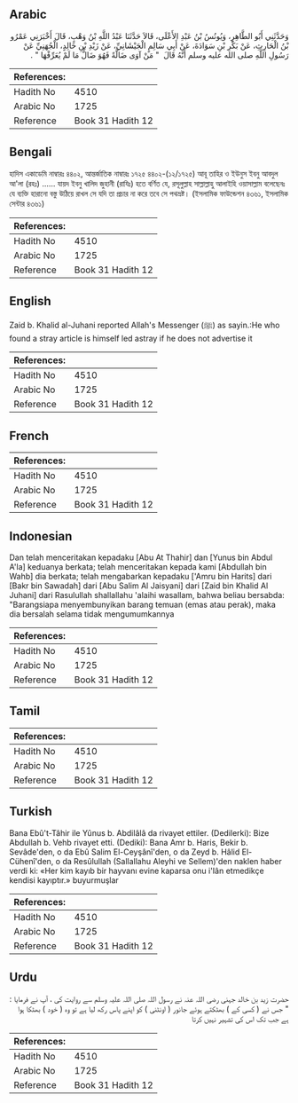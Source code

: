 ## Arabic


<div dir="rtl" lang="ar" style={{fontSize:'larger',backgroundColor:'#f8f9fa',padding:20}}>
وَحَدَّثَنِي أَبُو الطَّاهِرِ، وَيُونُسُ بْنُ عَبْدِ الأَعْلَى، قَالاَ حَدَّثَنَا عَبْدُ اللَّهِ بْنُ وَهْبٍ، قَالَ أَخْبَرَنِي عَمْرُو بْنُ الْحَارِثِ، عَنْ بَكْرِ بْنِ سَوَادَةَ، عَنْ أَبِي سَالِمٍ الْجَيْشَانِيِّ، عَنْ زَيْدِ بْنِ خَالِدٍ، الْجُهَنِيِّ عَنْ رَسُولِ اللَّهِ صلى الله عليه وسلم أَنَّهُ قَالَ ‏ "‏ مَنْ آوَى ضَالَّةً فَهُوَ ضَالٌّ مَا لَمْ يُعَرِّفْهَا ‏"‏ ‏.‏
</div>
<div style={{backgroundColor:'#f8f9fa',padding:20, marginBottom: 10}}><table> <thead> <tr> <th>References:</th> <th></th> </tr> </thead> <tbody><tr><td>Hadith No</td><td>4510</td></tr><tr><td>Arabic No</td><td>1725</td></tr><tr><td>Reference</td><td>Book 31 Hadith 12</td></tr></tbody></table></div>

## Bengali


<div dir="ltr" lang="bn" style={{fontSize:'larger',backgroundColor:'#f8f9fa',padding:20}}>
হাদিস একাডেমি নাম্বারঃ ৪৪০২, আন্তর্জাতিক নাম্বারঃ ১৭২৫ ৪৪০২-(১২/১৭২৫) আবূ তাহির ও ইউনুস ইবনু আবদুল আ'লা (রহঃ) ...... যায়দ ইবনু খালিদ জুহানী (রাযিঃ) হতে বর্ণিত যে, রসূলুল্লাহ সাল্লাল্লাহু আলাইহি ওয়াসাল্লাম বলেছেনঃ যে ব্যক্তি হারানো বস্তু উঠিয়ে রাখল সে যদি তা প্রচার না করে তবে সে পথভ্রষ্ট। (ইসলামিক ফাউন্ডেশন ৪৩৬১, ইসলামিক সেন্টার ৪৩৬১)
</div>
<div style={{backgroundColor:'#f8f9fa',padding:20, marginBottom: 10}}><table> <thead> <tr> <th>References:</th> <th></th> </tr> </thead> <tbody><tr><td>Hadith No</td><td>4510</td></tr><tr><td>Arabic No</td><td>1725</td></tr><tr><td>Reference</td><td>Book 31 Hadith 12</td></tr></tbody></table></div>

## English


<div dir="ltr" lang="en" style={{fontSize:'larger',backgroundColor:'#f8f9fa',padding:20}}>
Zaid b. Khalid al-Juhani reported Allah's Messenger (ﷺ) as sayin.:He who found a stray article is himself led astray if he does not advertise it
</div>
<div style={{backgroundColor:'#f8f9fa',padding:20, marginBottom: 10}}><table> <thead> <tr> <th>References:</th> <th></th> </tr> </thead> <tbody><tr><td>Hadith No</td><td>4510</td></tr><tr><td>Arabic No</td><td>1725</td></tr><tr><td>Reference</td><td>Book 31 Hadith 12</td></tr></tbody></table></div>

## French


<div dir="ltr" lang="fr" style={{fontSize:'larger',backgroundColor:'#f8f9fa',padding:20}}>

</div>
<div style={{backgroundColor:'#f8f9fa',padding:20, marginBottom: 10}}><table> <thead> <tr> <th>References:</th> <th></th> </tr> </thead> <tbody><tr><td>Hadith No</td><td>4510</td></tr><tr><td>Arabic No</td><td>1725</td></tr><tr><td>Reference</td><td>Book 31 Hadith 12</td></tr></tbody></table></div>

## Indonesian


<div dir="ltr" lang="id" style={{fontSize:'larger',backgroundColor:'#f8f9fa',padding:20}}>
Dan telah menceritakan kepadaku [Abu At Thahir] dan [Yunus bin Abdul A'la] keduanya berkata; telah menceritakan kepada kami [Abdullah bin Wahb] dia berkata; telah mengabarkan kepadaku ['Amru bin Harits] dari [Bakr bin Sawadah] dari [Abu Salim Al Jaisyani] dari [Zaid bin Khalid Al Juhani] dari Rasulullah shallallahu 'alaihi wasallam, bahwa beliau bersabda: "Barangsiapa menyembunyikan barang temuan (emas atau perak), maka dia bersalah selama tidak mengumumkannya
</div>
<div style={{backgroundColor:'#f8f9fa',padding:20, marginBottom: 10}}><table> <thead> <tr> <th>References:</th> <th></th> </tr> </thead> <tbody><tr><td>Hadith No</td><td>4510</td></tr><tr><td>Arabic No</td><td>1725</td></tr><tr><td>Reference</td><td>Book 31 Hadith 12</td></tr></tbody></table></div>

## Tamil


<div dir="ltr" lang="ta" style={{fontSize:'larger',backgroundColor:'#f8f9fa',padding:20}}>

</div>
<div style={{backgroundColor:'#f8f9fa',padding:20, marginBottom: 10}}><table> <thead> <tr> <th>References:</th> <th></th> </tr> </thead> <tbody><tr><td>Hadith No</td><td>4510</td></tr><tr><td>Arabic No</td><td>1725</td></tr><tr><td>Reference</td><td>Book 31 Hadith 12</td></tr></tbody></table></div>

## Turkish


<div dir="ltr" lang="tr" style={{fontSize:'larger',backgroundColor:'#f8f9fa',padding:20}}>
Bana Ebû't-Tâhir ile Yûnus b. Abdilâlâ da rivayet ettiler. (Dedilerki): Bize Abdullah b. Vehb rivayet etti. (Dediki): Bana Amr b. Haris, Bekir b. Sevâde'den, o da Ebû Salim El-Ceyşânî'den, o da Zeyd b. Hâlid El-Cühenî'den, o da Resûlullah (Sallallahu Aleyhi ve Sellem)'den naklen haber verdi ki: «Her kim kayıb bir hayvanı evine kaparsa onu i'Iân etmedikçe kendisi kayıptır.» buyurmuşlar
</div>
<div style={{backgroundColor:'#f8f9fa',padding:20, marginBottom: 10}}><table> <thead> <tr> <th>References:</th> <th></th> </tr> </thead> <tbody><tr><td>Hadith No</td><td>4510</td></tr><tr><td>Arabic No</td><td>1725</td></tr><tr><td>Reference</td><td>Book 31 Hadith 12</td></tr></tbody></table></div>

## Urdu


<div dir="rtl" lang="ur" style={{fontSize:'larger',backgroundColor:'#f8f9fa',padding:20}}>
حضرت زید بن خالد جہنی رضی اللہ عنہ نے رسول اللہ صلی اللہ علیہ وسلم سے روایت کی ، آپ نے فرمایا : " جس نے ( کسی کے ) بھٹکتے ہوئے جانور ( اونٹنی ) کو اپنے پاس رکھ لیا ہے تو وہ ( خود ) بھٹکا ہوا ہے جب تک اس کی تشہیر نہیں کرتا
</div>
<div style={{backgroundColor:'#f8f9fa',padding:20, marginBottom: 10}}><table> <thead> <tr> <th>References:</th> <th></th> </tr> </thead> <tbody><tr><td>Hadith No</td><td>4510</td></tr><tr><td>Arabic No</td><td>1725</td></tr><tr><td>Reference</td><td>Book 31 Hadith 12</td></tr></tbody></table></div>